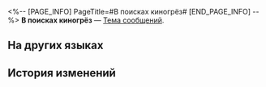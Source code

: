 <%-- [PAGE_INFO]
PageTitle=#В поисках киногрёз#
[END_PAGE_INFO] --%>
{{Предмет Инфобокс
|id          = 220005
|Изображение = Предмет В поисках киногрёз.png
|Тип         = Тема сообщений
|Инвентарь   = 
|Редкость    = 4
|Эффект      = 
|Описание    = Тема сообщений, которую можно выбрать в беседе и сообщениях.
|Источник1   = [[Тема сообщений из события «Часик: Мемуары о сладких грёзах»]]
}}
{{Описание|- Вы так чудесно изобразили Хомяка-рыцаря в анимации!<br />- Рады приветствовать в команде "Мемуаров о сладких грёзах"!}}
'''В поисках киногрёз''' — [[Тема сообщений]].

==На других языках==
{{На других языках
|en   = Cinematic Dreamchase
|zhs  = 影城逐梦记
|zht  = 影城逐夢記
|ja   = フィルムランド追夢記
|ko   = 스튜디오 테마파크 꿈을 좇는 여행기
|es   = Sueños cinéfilos
|fr   = Rêves cinéphiles
|ru   = В поисках киногрёз
|th   = ล่าฝันในสวนสนุก
|vi   = Nhật Ký Tìm Mộng Thành Phố Điện Ảnh
|de   = Filmische Traumjagd
|id   = Catatan Mengejar Mimpi Sinematik
|pt   = Cinemática dos Caçadores de Sonhos
}}

==История изменений==
{{История изменений|3.5}}